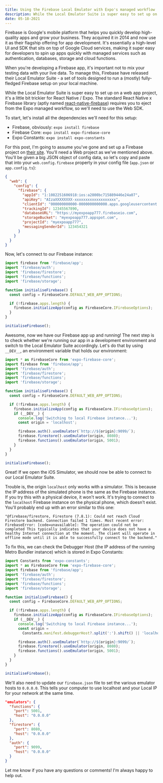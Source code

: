 ```yaml
---
title: Using the Firebase Local Emulator with Expo's managed workflow
description: While the Local Emulator Suite is super easy to set up on a web app project, it's a little bit trickier for React Native / Expo.
date: 05-18-2021
---
```


Firebase is Google's mobile platform that helps you quickly develop high-quality apps and grow your business. They acquired it in 2014 and now use it as their flagship offering for app development. It's essentially a high-level UI and SDK that sits on top of Google Cloud services, making it super easy for developers to spin up apps quickly with managed services such as authentication, databases, storage and cloud functions.

When you're developing a Firebase app, it's important not to mix your testing data with your live data. To manage this, Firebase have released their Local Emulator Suite - a set of tools designed to run a (mostly) fully-fledged Firebase setup on your local machine.

While the Local Emulator Suite is super easy to set up on a web app project, it's a little bit trickier for React Native / Expo. The standard React Native x Firebase library (aptly named [react-native-firebase](https://rnfirebase.io/)) requires you to eject from the Expo managed workflow, so we'll need to use the Web SDK.

To start, let's install all the dependencies we'll need for this setup:

- Firebase, obviously: `expo install firebase`
- Firebase Core: `expo install expo-firebase-core`
- Expo Constants: `expo install expo-constants`

For this post, I'm going to assume you've gone and set up a Firebase project on [their site](https://firebase.google.com/). You'll need a Web project as we've mentioned above. You'll be given a big JSON object of config data, so let's copy and paste that into your `web.config.firebase` property in your config file (`app.json` or `app.config.ts`):

```json
{
  "web": {
    "config": {
      "firebase": {
        "appId": "1:1082251606918:ios:a2800bc715889446e24a07",
        "apiKey": "AIzaXXXXXXXX-xxxxxxxxxxxxxxxxxxx",
        "clientId": "000000000000-0000000000000.apps.googleusercontent.com",
        "trackingId": 12345567890,
        "databaseURL": "https://myexpoapp777.firebaseio.com",
        "storageBucket": "myexpoapp777.appspot.com",
        "projectId": "myexpoapp777",
        "messagingSenderId": 123454321
      }
    }
  }
}
```

Now, let's connect to our Firebase instance:

```ts
import firebase from 'firebase/app';
import 'firebase/auth';
import 'firebase/firestore';
import 'firebase/functions';
import 'firebase/storage';

function initialiseFirebase() {
  const config = FirebaseCore.DEFAULT_WEB_APP_OPTIONS;

  if (!firebase.apps.length) {
    firebase.initializeApp(config as FirebaseCore.IFirebaseOptions);
  }
}

initialiseFirebase();
```

Awesome, now we have our Firebase app up and running! The next step is to check whether we're running our app in a development environment and switch to the Local Emulator Suite accordingly. Let's do that by using `__DEV__`, an environment variable that holds our environment:

```ts
import * as FirebaseCore from 'expo-firebase-core';
import firebase from 'firebase/app';
import 'firebase/auth';
import 'firebase/firestore';
import 'firebase/functions';
import 'firebase/storage';

function initialiseFirebase() {
  const config = FirebaseCore.DEFAULT_WEB_APP_OPTIONS;

  if (!firebase.apps.length) {
    firebase.initializeApp(config as FirebaseCore.IFirebaseOptions);
    if (__DEV__) {
      console.log('Switching to local Firebase instance...');
      const origin = 'localhost';

      firebase.auth().useEmulator(`http://${origin}:9099/`);
      firebase.firestore().useEmulator(origin, 8080);
      firebase.functions().useEmulator(origin, 5001);
    }
  }
}

initialiseFirebase();
```

Great! If we open the iOS Simulator, we should now be able to connect to our Local Emulator Suite.

Trouble is, the origin `localhost` only works with a simulator. This is because the IP address of the simulated phone is the same as the Firebase instance. If you try this with a physical device, it won't work. It's trying to connect to the `localhost` Firebase instance on the physical phone, which doesn't exist. You'll probably end up with an error similar to this one:

```
"@firebase/firestore, Firestore (7.8.1): Could not reach Cloud Firestore backend. Connection failed 1 times. Most recent error: FirebaseError: [code=unavailable]: The operation could not be completed This typically indicates that your device does not have a healthy Internet connection at the moment. The client will operate in offline mode until it is able to successfully connect to the backend."
```

To fix this, we can check the Debugger Host (the IP address of the running Metro Bundler instance) which is stored in Expo Constants:

```ts
import Constants from 'expo-constants';
import * as FirebaseCore from 'expo-firebase-core';
import firebase from 'firebase/app';
import 'firebase/auth';
import 'firebase/firestore';
import 'firebase/functions';
import 'firebase/storage';

function initialiseFirebase() {
  const config = FirebaseCore.DEFAULT_WEB_APP_OPTIONS;

  if (!firebase.apps.length) {
    firebase.initializeApp(config as FirebaseCore.IFirebaseOptions);
    if (__DEV__) {
      console.log('Switching to local Firebase instance...');
      const origin =
        Constants.manifest.debuggerHost?.split(':').shift() || 'localhost';

      firebase.auth().useEmulator(`http://${origin}:9099/`);
      firebase.firestore().useEmulator(origin, 8080);
      firebase.functions().useEmulator(origin, 5001);
    }
  }
}

initialiseFirebase();
```

We'll also need to update our `firebase.json` file to set the various emulator hosts to `0.0.0.0`. This tells your computer to use localhost and your Local IP for your network at the same time.

```json
"emulators": {
  "functions": {
    "port": 5001,
    "host": "0.0.0.0"
  },
  "firestore": {
    "port": 8080,
    "host": "0.0.0.0"
  },
  "auth": {
    "port": 9099,
    "host": "0.0.0.0"
  }
}
```

Let me know if you have any questions or comments! I'm always happy to help out.
